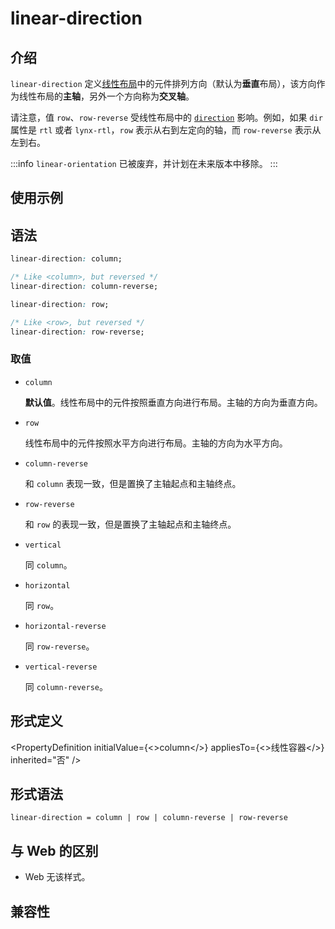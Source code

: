 
# linear-direction

## 介绍

`linear-direction` 定义[线性布局](guide/ui/layout/linear-layout.mdx)中的元件排列方向（默认为**垂直**布局），该方向作为线性布局的**主轴**，另外一个方向称为**交叉轴**。

请注意，值 `row`、`row-reverse` 受线性布局中的 [`direction`](./direction.html) 影响。例如，如果 `dir` 属性是 `rtl` 或者 `lynx-rtl`，`row` 表示从右到左定向的轴，而 `row-reverse` 表示从左到右。

:::info
`linear-orientation` 已被废弃，并计划在未来版本中移除。
:::

## 使用示例


<Go
  example="css-api"
  defaultFile="src/linear-direction/App.tsx"
  img="/assets/doc/css/linear-direction.png"
  defaultEntryFile="dist/linear-direction.lynx.bundle"
  entry="src/linear-direction"
/>

## 语法

```css
linear-direction: column;

/* Like <column>, but reversed */
linear-direction: column-reverse;

linear-direction: row;

/* Like <row>, but reversed */
linear-direction: row-reverse;
```

### 取值

- `column`

  **默认值**。线性布局中的元件按照垂直方向进行布局。主轴的方向为垂直方向。

- `row`

  线性布局中的元件按照水平方向进行布局。主轴的方向为水平方向。

- `column-reverse`

  和 `column` 表现一致，但是置换了主轴起点和主轴终点。

- `row-reverse`

  和 `row` 的表现一致，但是置换了主轴起点和主轴终点。

- `vertical` <Deprecated/>

  同 `column`。

- `horizontal` <Deprecated/>

  同 `row`。

- `horizontal-reverse` <Deprecated/>

  同 `row-reverse`。

- `vertical-reverse` <Deprecated/>

  同 `column-reverse`。

## 形式定义


<PropertyDefinition
  initialValue={<>column</>}
  appliesTo={<>线性容器</>}
  inherited="否"
/>

## 形式语法

```
linear-direction = column | row | column-reverse | row-reverse
```

## 与 Web 的区别

- Web 无该样式。

## 兼容性


<LegacyCompatTable metadata="css/properties/linear-direction" />
